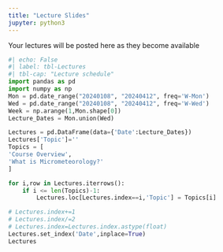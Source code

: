 ```yaml
---
title: "Lecture Slides"
jupyter: python3
---
```



Your lectures will be posted here as they become available

```python
#| echo: False
#| label: tbl-Lectures
#| tbl-cap: "Lecture schedule"
import pandas as pd
import numpy as np
Mon = pd.date_range("20240108", "20240412", freq='W-Mon')
Wed = pd.date_range("20240108", "20240412", freq='W-Wed')
Week = np.arange(1,Mon.shape[0])
Lecture_Dates = Mon.union(Wed)

Lectures = pd.DataFrame(data={'Date':Lecture_Dates})
Lectures['Topic']=''
Topics = [
'Course Overview',
'What is Micrometeorology?'
]

for i,row in Lectures.iterrows():
    if i <= len(Topics)-1:
        Lectures.loc[Lectures.index==i,'Topic'] = Topics[i]

# Lectures.index+=1
# Lectures.index/=2
# Lectures.index=Lectures.index.astype(float)
Lectures.set_index('Date',inplace=True)
Lectures
```

